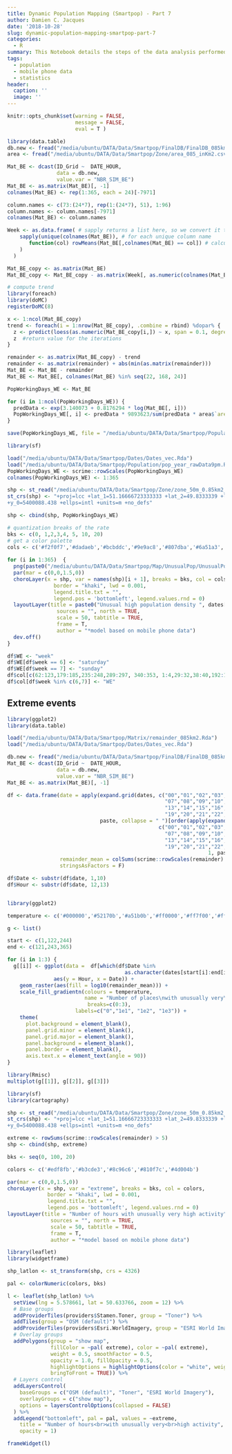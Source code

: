 ```yaml
---
title: Dynamic Population Mapping (Smartpop) - Part 7
author: Damien C. Jacques
date: '2018-10-28'
slug: dynamic-population-mapping-smartpop-part-7
categories:
  - R
summary: This Notebook details the steps of the data analysis performed in the frame of the Smartpop project -- Dynamic Population WP (part 7).
tags:
  - population
  - mobile phone data
  - statistics
header:
  caption: ''
  image: ''
---
```


```r
knitr::opts_chunk$set(warning = FALSE, 
                      message = FALSE,
                      eval = T )
```

```r
library(data.table)
db.new <- fread("/media/ubuntu/DATA/Data/Smartpop/FinalDB/FinalDB_085km2.csv")
area <- fread("/media/ubuntu/DATA/Data/Smartpop/Zone/area_085_inKm2.csv")  

Mat_BE <- dcast(ID_Grid ~  DATE_HOUR, 
                data = db.new, 
                value.var = "NBR_SIM_BE")
Mat_BE <- as.matrix(Mat_BE)[, -1]
colnames(Mat_BE) <- rep(1:365, each = 24)[-7971]

column.names <- c(73:(24*7), rep(1:(24*7), 51), 1:96)
column.names <- column.names[-7971]
colnames(Mat_BE) <- column.names

Week <- as.data.frame( # sapply returns a list here, so we convert it to a data.frame
    sapply(unique(colnames(Mat_BE)), # for each unique column name
       function(col) rowMeans(Mat_BE[,colnames(Mat_BE) == col]) # calculate row means
    )
  )

Mat_BE_copy <- as.matrix(Mat_BE)
Mat_BE_copy <- Mat_BE_copy - as.matrix(Week[, as.numeric(colnames(Mat_BE_copy))]) 

# compute trend
library(foreach)
library(doMC)
registerDoMC(8)

x <- 1:ncol(Mat_BE_copy)
trend <- foreach(i = 1:nrow(Mat_BE_copy), .combine = rbind) %dopar% {
  z <- predict(loess(as.numeric(Mat_BE_copy[i,]) ~ x, span = 0.1, degree = 2))
  z  #return value for the iterations
}

remainder <- as.matrix(Mat_BE_copy) - trend
remainder <- as.matrix(remainder) + abs(min(as.matrix(remainder)))
Mat_BE <- Mat_BE - remainder
Mat_BE <- Mat_BE[, colnames(Mat_BE) %in% seq(22, 168, 24)]

PopWorkingDays_WE <- Mat_BE

for (i in 1:ncol(PopWorkingDays_WE)) {
  predData <- exp(3.140073 + 0.8176294 * log(Mat_BE[, i]))
  PopWorkingDays_WE[, i] <- predData * 9893623/sum(predData * area$`area(km2)`)
}

save(PopWorkingDays_WE, file = "/media/ubuntu/DATA/Data/Smartpop/Population/pop_year_rawData9pm.Rda")
```

```r
library(sf)

load("/media/ubuntu/DATA/Data/Smartpop/Dates/Dates_vec.Rda")
load("/media/ubuntu/DATA/Data/Smartpop/Population/pop_year_rawData9pm.Rda")
PopWorkingDays_WE <- scrime::rowScales(PopWorkingDays_WE)
colnames(PopWorkingDays_WE) <- 1:365

shp <- st_read("/media/ubuntu/DATA/Data/Smartpop/Zone/zone_50m_0.85km2_dissolve.shp", quiet = T)
st_crs(shp) <- "+proj=lcc +lat_1=51.16666723333333 +lat_2=49.8333339 +lat_0=90 +lon_0=4.367486666666666 +x_0=150000.013
+y_0=5400088.438 +ellps=intl +units=m +no_defs"

shp <- cbind(shp, PopWorkingDays_WE)

# quantization breaks of the rate
bks <- c(0, 1,2,3,4, 5, 10, 20)
# get a color palette
cols <- c('#f2f0f7','#dadaeb','#bcbddc','#9e9ac8','#807dba','#6a51a3','#4a1486')
  
for (i in 1:365)  {
  png(paste0("/media/ubuntu/DATA/Data/Smartpop/Map/UnusualPop/UnusualPop_",i, ".png"), width = 800, height = 654)
  par(mar = c(0,0,1.5,0))
  choroLayer(x = shp, var = names(shp)[i + 1], breaks = bks, col = cols,
               border = "khaki", lwd = 0.001, 
               legend.title.txt = "", 
               legend.pos = 'bottomleft', legend.values.rnd = 0)
  layoutLayer(title = paste0("Unusual high population density ", dates[i], " (z-score)"), 
                sources = "", north = TRUE, 
                scale = 50, tabtitle = TRUE,
                frame = T,  
                author = "*model based on mobile phone data")
  dev.off()
}
```

```r
df$WE <- "week"
df$WE[df$week == 6] <- "saturday"
df$WE[df$week == 7] <- "sunday"
df$col[c(62:123,179:185,235:248,289:297, 340:353, 1:4,29:32,38:40,192:195)] <- "holidays"
df$col[df$week %in% c(6,7)] <- "WE"
```

## Extreme events

```r
library(ggplot2)
library(data.table)

load("/media/ubuntu/DATA/Data/Smartpop/Matrix/remainder_085km2.Rda")
load("/media/ubuntu/DATA/Data/Smartpop/Dates/Dates_vec.Rda")

db.new <- fread("/media/ubuntu/DATA/Data/Smartpop/FinalDB/FinalDB_085km2.csv")
Mat_BE <- dcast(ID_Grid ~  DATE_HOUR, 
                data = db.new, 
                value.var = "NBR_SIM_BE")
Mat_BE <- as.matrix(Mat_BE)[, -1]

df <- data.frame(date = apply(expand.grid(dates, c("00","01","02","03","04","05","06",
                                                   "07","08","09","10","11","12",
                                                   "13","14","15","16","17","18",
                                                   "19","20","21","22","23")), 1, 
                              paste, collapse = " ")[order(apply(expand.grid(dates, 
                                                 c("00","01","02","03","04","05","06",
                                                   "07","08","09","10","11","12",
                                                   "13","14","15","16","17","18",
                                                   "19","20","21","22","23")), 
                                                                 1, paste, collapse = ""))][-8760], 
                 remainder_mean = colSums(scrime::rowScales(remainder) > 5),
                 stringsAsFactors = F)

df$Date <- substr(df$date, 1,10)
df$Hour <- substr(df$date, 12,13)


library(ggplot2)

temperature <- c('#000000','#52170b','#a51b0b','#ff0000','#ff7f00','#ffc200','#ffff00','#ffff7a','#ffffbf','#ffffff')

g <- list()

start <- c(1,122,244)
end <- c(121,243,365)

for (i in 1:3) {
  g[[i]] <- ggplot(data =  df[which(df$Date %in% 
                                      as.character(dates[start[i]:end[i]])),], 
               aes(y = Hour, x = Date)) + 
    geom_raster(aes(fill = log10(remainder_mean))) +
    scale_fill_gradientn(colours = temperature,
                         name = "Number of places\nwith unusually very\nhigh activity",
                          breaks=c(0:3), 
                      labels=c("0","1e1", "1e2", "1e3")) +
    theme(
      plot.background = element_blank(),
      panel.grid.minor = element_blank(),
      panel.grid.major = element_blank(),
      panel.background = element_blank(),
      panel.border = element_blank(),
      axis.text.x = element_text(angle = 90)) 
}

library(Rmisc)
multiplot(g[[1]], g[[2]], g[[3]])
```
```r
library(sf)
library(cartography)

shp <- st_read("/media/ubuntu/DATA/Data/Smartpop/Zone/zone_50m_0.85km2_dissolve.shp", quiet = T)
st_crs(shp) <- "+proj=lcc +lat_1=51.16666723333333 +lat_2=49.8333339 +lat_0=90 +lon_0=4.367486666666666 +x_0=150000.013
+y_0=5400088.438 +ellps=intl +units=m +no_defs"

extreme <- rowSums(scrime::rowScales(remainder) > 5)
shp <- cbind(shp, extreme)

bks <- seq(0, 100, 20)

colors <- c('#edf8fb','#b3cde3','#8c96c6','#810f7c','#4d004b')

par(mar = c(0,0,1.5,0))
choroLayer(x = shp, var = "extreme", breaks = bks, col = colors,
             border = "khaki", lwd = 0.001, 
             legend.title.txt = "", 
             legend.pos = 'bottomleft', legend.values.rnd = 0)
layoutLayer(title = "Number of hours with unusually very high activity", 
              sources = "", north = TRUE, 
              scale = 50, tabtitle = TRUE,
              frame = T,  
              author = "*model based on mobile phone data")

```
```r
library(leaflet)
library(widgetframe)

shp_latlon <- st_transform(shp, crs = 4326)

pal <- colorNumeric(colors, bks)

l <- leaflet(shp_latlon) %>%
  setView(lng = 5.578661, lat = 50.633766, zoom = 12) %>%
  # Base groups
  addProviderTiles(providers$Stamen.Toner, group = "Toner") %>%
  addTiles(group = "OSM (default)") %>%
  addProviderTiles(providers$Esri.WorldImagery, group = "ESRI World Imagery") %>%
  # Overlay groups
  addPolygons(group = "show map", 
              fillColor = ~pal( extreme), color = ~pal( extreme),
              weight = 0.5, smoothFactor = 0.5,
              opacity = 1.0, fillOpacity = 0.5,
              highlightOptions = highlightOptions(color = "white", weight = 2,
              bringToFront = TRUE)) %>%
  # Layers control
  addLayersControl(
    baseGroups = c("OSM (default)", "Toner", "ESRI World Imagery"),
    overlayGroups = c("show map"),
    options = layersControlOptions(collapsed = FALSE)
  ) %>%
  addLegend("bottomleft", pal = pal, values = ~extreme,
    title = "Number of hours<br>with unusually very<br>high activity",
    opacity = 1)

frameWidget(l)
```

